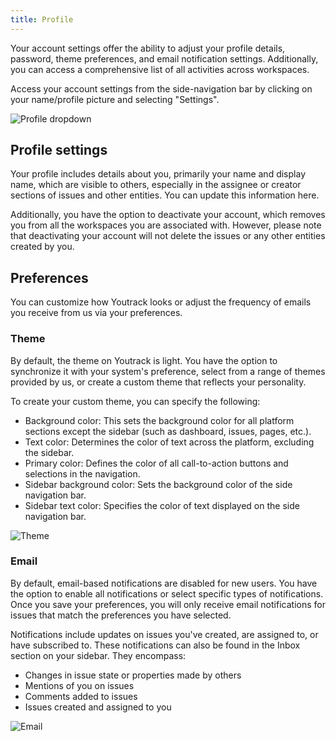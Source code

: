 ```yaml
---
title: Profile
---
```


Your account settings offer the ability to adjust your profile details, password, theme preferences, and email notification settings. Additionally, you can access a comprehensive list of all activities across workspaces.

Access your account settings from the side-navigation bar by clicking on your name/profile picture and selecting "Settings".

![Profile dropdown](https://media.docs.getyoutrack.io/account/account-profile-dropdown.webp#center)
## Profile settings

Your profile includes details about you, primarily your name and display name, which are visible to others, especially in the assignee or creator sections of issues and other entities. You can update this information here.

Additionally, you have the option to deactivate your account, which removes you from all the workspaces you are associated with. However, please note that deactivating your account will not delete the issues or any other entities created by you.

## Preferences

You can customize how Youtrack looks or adjust the frequency of emails you receive from us via your preferences.

### Theme

By default, the theme on Youtrack is light. You have the option to synchronize it with your system's preference, select from a range of themes provided by us, or create a custom theme that reflects your personality.

To create your custom theme, you can specify the following:

- Background color: This sets the background color for all platform sections except the sidebar (such as dashboard, issues, pages, etc.).
- Text color: Determines the color of text across the platform, excluding the sidebar.
- Primary color: Defines the color of all call-to-action buttons and selections in the navigation.
- Sidebar background color: Sets the background color of the side navigation bar.
- Sidebar text color: Specifies the color of text displayed on the side navigation bar.

![Theme](https://media.docs.getyoutrack.io/account/account-theme.webp#center)

### Email

By default, email-based notifications are disabled for new users. You have the option to enable all notifications or select specific types of notifications. Once you save your preferences, you will only receive email notifications for issues that match the preferences you have selected.

Notifications include updates on issues you've created, are assigned to, or have subscribed to. These notifications can also be found in the Inbox section on your sidebar. They encompass:

- Changes in issue state or properties made by others
- Mentions of you on issues
- Comments added to issues
- Issues created and assigned to you

![Email](https://media.docs.getyoutrack.io/account/account-email-preferences.webp#center)